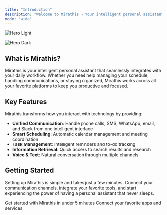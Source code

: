 ```yaml
---
title: "Introduction"
description: "Welcome to Mirathis - Your intelligent personal assistant"
mode: "wide"
---
```


<img
  className="block dark:hidden"
  src="/images/hero-light.png"
  alt="Hero Light"
/>

<img
  className="hidden dark:block"
  src="/images/hero-dark.png"
  alt="Hero Dark"
/>

## What is Mirathis?

Mirathis is your intelligent personal assistant that seamlessly integrates with your daily workflow. Whether you need help managing your schedule, handling communications, or staying organized, Mirathis works across all your favorite platforms to keep you productive and focused.

## Key Features

Mirathis transforms how you interact with technology by providing:

- **Unified Communication**: Handle phone calls, SMS, WhatsApp, email, and Slack from one intelligent interface
- **Smart Scheduling**: Automatic calendar management and meeting coordination
- **Task Management**: Intelligent reminders and to-do tracking
- **Information Retrieval**: Quick access to search results and research
- **Voice & Text**: Natural conversation through multiple channels

## Getting Started

Setting up Mirathis is simple and takes just a few minutes. Connect your communication channels, integrate your favorite tools, and start experiencing the power of having a personal assistant that never sleeps.

<CardGroup cols={2}>
  <Card title="Quick Setup" icon="rocket" iconType="sharp-solid" href="/setup">
    Get started with Mirathis in under 5 minutes
  </Card>
  <Card title="Integrations" icon="plug" iconType="sharp-solid" href="/integrations">
    Connect your favorite apps and services
  </Card>
</CardGroup>